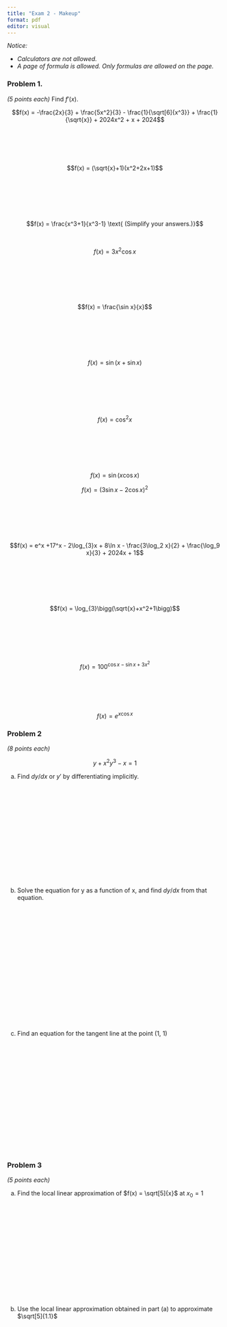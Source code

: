 ```yaml
---
title: "Exam 2 - Makeup"
format: pdf
editor: visual
---
```


*Notice:*

-   *Calculators are not allowed.*
-   *A page of formula is allowed. Only formulas are allowed on the page.*

### Problem 1.

*(5 points each)* Find $f'(x)$.

$$f(x) =  -\frac{2x}{3} + \frac{5x^2}{3} - \frac{1}{\sqrt[6]{x^3}} + \frac{1}{\sqrt{x}} + 2024x^2 + x + 2024$$

\
\
\
\

$$f(x) = (\sqrt{x}+1)(x^2+2x+1)$$

\
\
\
\
\

$$f(x) = \frac{x^3+1}{x^3-1} \text{   (Simplify your answers.)}$$

\
\thispagestyle{empty}

$$f(x) = 3x^2\cos x$$

\
\
\
\
\

$$f(x) = \frac{\sin x}{x}$$

\
\
\
\
\

$$f(x) = \sin \bigg(x + \sin x \bigg)$$

\
\
\
\
\

$$f(x) = \cos^{2}x$$

\
\
\
\
\

\thispagestyle{empty}

$$f(x) = \sin\bigg(x \cos x\bigg)$$

$$f(x) = \bigg(3\sin x - 2\cos x\bigg)^{2}$$

\
\
\
\
\

$$f(x) = e^x +17^x - 2\log_{3}x + 8\ln x - \frac{3\log_2 x}{2} + \frac{\log_9 x}{3} + 2024x + 1$$

\
\
\
\
\

$$f(x) = \log_{3}\bigg(\sqrt{x}+x^2+1\bigg)$$

\
\
\
\
\

\thispagestyle{empty}

$$f(x) = 100^{\cos x - \sin x + 3x^2}$$

\
\
\
\

$$f(x) = e^{x\cos x}$$

### Problem 2

*(8 points each)*

$$
y + x^2y^3 - x = 1
$$

(a) Find $dy/dx$ or $y'$ by differentiating implicitly.

\
\
\
\
\
\
\
\
\
\
\
\
\

(b) Solve the equation for y as a function of x, and find $dy/dx$ from that equation.

\thispagestyle{empty}

\
\
\
\
\
\
\
\
\
\
\
\
\
\
\
\

(c) Find an equation for the tangent line at the point (1, 1)

\

\thispagestyle{empty}

\
\
\
\
\
\
\
\
\
\
\
\
\

### Problem 3

*(5 points each)*

(a) Find the local linear approximation of $f(x) = \sqrt[5]{x}$ at $x_0 = 1$\

\thispagestyle{empty}

\
\
\
\
\
\
\
\
\
\
\
\
\

(b) Use the local linear approximation obtained in part (a) to approximate $\sqrt[5]{1.1}$

\thispagestyle{empty}
